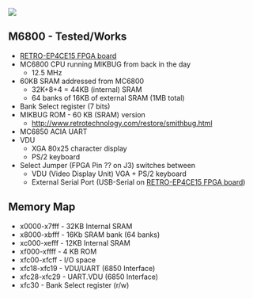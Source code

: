 <img src="http://land-boards.com/blwiki/images/3/35/RETRO-EP4CE15-P958-720PX.jpg"></img>

== M6800 - Tested/Works ==

* [http://land-boards.com/blwiki/index.php?title=RETRO-EP4CE15 RETRO-EP4CE15 FPGA board]
* MC6800 CPU running MIKBUG from back in the day
** 12.5 MHz
* 60KB SRAM addressed from MC6800
**	32K+8+4 = 44KB (internal) SRAM
** 64 banks of 16KB of external SRAM (1MB total)
* Bank Select register (7 bits)
* MIKBUG ROM - 60 KB (SRAM) version
** http://www.retrotechnology.com/restore/smithbug.html
*  MC6850 ACIA UART
* VDU
** XGA 80x25 character display
** PS/2 keyboard
*  Select Jumper (FPGA Pin ?? on J3) switches between
** VDU (Video Display Unit) VGA + PS/2 keyboard
** External Serial Port (USB-Serial on [http://land-boards.com/blwiki/index.php?title=RETRO-EP4CE15 RETRO-EP4CE15 FPGA board])

==	Memory Map==

* x0000-x7fff - 32KB Internal SRAM
* x8000-xbfff - 16Kb SRAM bank (64 banks)
* xc000-xefff - 12KB Internal SRAM
* xf000-xffff - 4 KB ROM
* xfc00-xfcff - I/O space
* xfc18-xfc19 - VDU/UART (6850 Interface)
* xfc28-xfc29 - UART.VDU (6850 Interface)
* xfc30 - Bank Select register (r/w)
